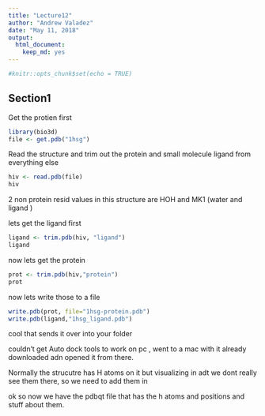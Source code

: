 ```yaml
---
title: "Lecture12"
author: "Andrew Valadez"
date: "May 11, 2018"
output: 
  html_document: 
    keep_md: yes
---
```


```r
#knitr::opts_chunk$set(echo = TRUE)
```

## Section1

Get the protien first 
```r
library(bio3d)
file <- get.pdb("1hsg")
```

Read the structure and trim out the protein and small molecule ligand from everything else 

```r
hiv <- read.pdb(file)
hiv
```

2 non protein resid values in this structure are HOH and MK1 (water and ligand )

lets get the ligand first
```r
ligand <- trim.pdb(hiv, "ligand")
ligand
```


now lets get the protein
```r
prot <- trim.pdb(hiv,"protein")
prot

```


now lets write those to a file
```r
write.pdb(prot, file="1hsg-protein.pdb")
write.pdb(ligand,"1hsg_ligand.pdb")
```

cool that sends it over into your folder 

couldn't get Auto dock tools to work on pc , went to a mac with it already downloaded adn opened it from there.

Normally the strucutre has H atoms on it but visualizing in adt we dont really see them there, so we need to add them in 

ok so now we have the pdbqt file that has the h atoms and positions and stuff about them. 





